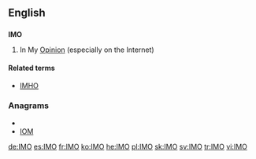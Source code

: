 ==English==
==={{initialism}}===
'''IMO'''

#In My [[Opinion]] (especially on the Internet)

====Related terms====
* [[IMHO]]

===Anagrams===
* {{alphagram|imo}}
* [[IOM#English|IOM]]


[[de:IMO]]
[[es:IMO]]
[[fr:IMO]]
[[ko:IMO]]
[[he:IMO]]
[[pl:IMO]]
[[sk:IMO]]
[[sv:IMO]]
[[tr:IMO]]
[[vi:IMO]]